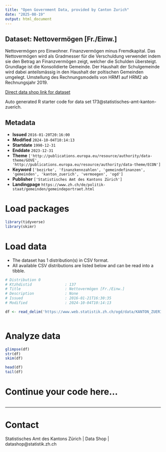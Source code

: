 ```yaml
---
title: "Open Government Data, provided by Canton Zurich"
date: "2025-08-19"
output: html_document
---
```


## Dataset: Nettovermögen [Fr./Einw.]

Nettovermögen pro Einwohner. Finanzvermögen minus Fremdkapital. Das Nettovermögen wird als Gradmesser für die Verschuldung verwendet indem sie den Betrag an Finanzvermögen zeigt, welcher die Schulden übersteigt. Grundlage ist die Konsolidierte Gemeinde. Der Haushalt der Schulgemeinde wird dabei anteilsmässig in den Haushalt der poltischen Gemeinden umgelegt. Umstellung des Rechnungsmodells von HRM1 auf HRM2 ab Rechnungsjahr 2019.

[Direct data shop link for dataset](https://www.zh.ch/de/politik-staat/statistik-daten/datenkatalog.html#/datasets/173@statistisches-amt-kanton-zuerich)

Auto generated R starter code for data set 173@statistisches-amt-kanton-zuerich.

## Metadata

- **Issued** `2016-01-20T20:16:00`
- **Modified** `2024-10-04T10:14:13`
- **Startdate** `1990-12-31`
- **Enddate** `2023-12-31`
- **Theme** `['http://publications.europa.eu/resource/authority/data-theme/GOVE', 'http://publications.europa.eu/resource/authority/data-theme/ECON']`
- **Keyword** `['bezirke', 'finanzkennzahlen', 'gemeindefinanzen', 'gemeinden', 'kanton_zuerich', 'vermoegen', 'ogd']`
- **Publisher** `['Statistisches Amt des Kantons Zürich']`
- **Landingpage** `https://www.zh.ch/de/politik-staat/gemeinden/gemeindeportraet.html`


# Load packages

```r

library(tidyverse)
library(skimr)

```

# Load data

-   The dataset has 1 distribution(s) in CSV format.
-   All available CSV distributions are listed below and can be read into a tibble.

```r

# Distribution 0
# Ktzhdistid               : 137
# Title                    : Nettovermögen [Fr./Einw.]
# Description              : None
# Issued                   : 2016-01-21T16:30:35
# Modified                 : 2024-10-04T10:14:13

df <- read_delim('https://www.web.statistik.zh.ch/ogd/data/KANTON_ZUERICH_431.csv')



```

# Analyze data

```r

glimpse(df)
str(df)
skim(df)

head(df)
tail(df)

```

# Continue your code here...

```r

```

------------------------------------------------------------------------

# Contact

Statistisches Amt des Kantons Zürich | Data Shop | datashop@statistik.zh.ch
